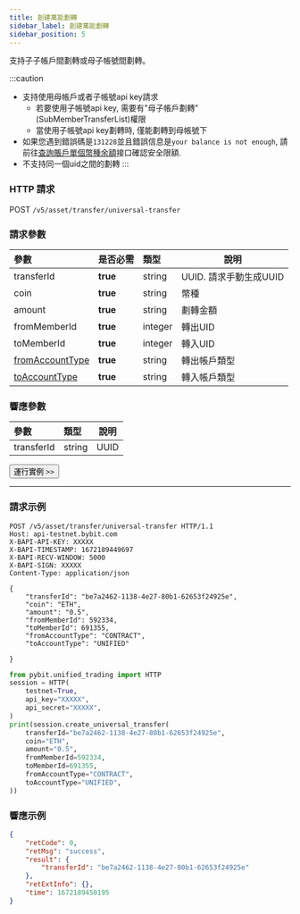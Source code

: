 ```yaml
---
title: 創建萬能劃轉
sidebar_label: 創建萬能劃轉
sidebar_position: 5
---
```


支持子子帳戶間劃轉或母子帳號間劃轉。

:::caution
* 支持使用母帳戶或者子帳號api key請求<ul><li>若要使用子帳號api key, 需要有"母子帳戶劃轉"(SubMemberTransferList)權限</li><li>當使用子帳號api key劃轉時, 僅能劃轉到母帳號下</li></ul>
* 如果您遇到錯誤碼是`131228`並且錯誤信息是`your balance is not enough`, 請前往[查詢賬戶單個幣種余額](account-coin-balance#)接口確認安全限額.
* 不支持同一個uid之間的劃轉
:::

### HTTP 請求
POST `/v5/asset/transfer/universal-transfer`

### 請求參數
| 參數 | 是否必需 | 類型 | 說明|
|:----- |:-------|:-----|------ |
|transferId |**true** |string |UUID. 請求手動生成UUID |
|coin |**true** |string |幣種 |
|amount |**true** |string |劃轉金額 |
|fromMemberId |**true** |integer |轉出UID |
|toMemberId |**true** |integer |轉入UID |
|[fromAccountType](../enum#accounttype) |**true** |string |轉出帳戶類型 |
|[toAccountType](../enum#accounttype) |**true** |string |轉入帳戶類型 |

### 響應參數
| 參數 | 類型 | 說明|
|:----- |:-----|----- |
|transferId |string|UUID |

<a href="/api-explorer/v5/asset/unitransfer"><Button>運行實例 >></Button></a>

---

### 請求示例

<Tabs groupId="programming-languages">
<TabItem value="http" label="HTTP">

```http
POST /v5/asset/transfer/universal-transfer HTTP/1.1
Host: api-testnet.bybit.com
X-BAPI-API-KEY: XXXXX
X-BAPI-TIMESTAMP: 1672189449697
X-BAPI-RECV-WINDOW: 5000
X-BAPI-SIGN: XXXXX
Content-Type: application/json

{
    "transferId": "be7a2462-1138-4e27-80b1-62653f24925e",
    "coin": "ETH",
    "amount": "0.5",
    "fromMemberId": 592334,
    "toMemberId": 691355,
    "fromAccountType": "CONTRACT",
    "toAccountType": "UNIFIED"

}
```

</TabItem>
<TabItem value="python" label="Python">

```python
from pybit.unified_trading import HTTP
session = HTTP(
    testnet=True,
    api_key="XXXXX",
    api_secret="XXXXX",
)
print(session.create_universal_transfer(
    transferId="be7a2462-1138-4e27-80b1-62653f24925e",
    coin="ETH",
    amount="0.5",
    fromMemberId=592334,
    toMemberId=691355,
    fromAccountType="CONTRACT",
    toAccountType="UNIFIED",
))
```

</TabItem>
</Tabs>

### 響應示例

```json
{
    "retCode": 0,
    "retMsg": "success",
    "result": {
        "transferId": "be7a2462-1138-4e27-80b1-62653f24925e"
    },
    "retExtInfo": {},
    "time": 1672189450195
}
```
